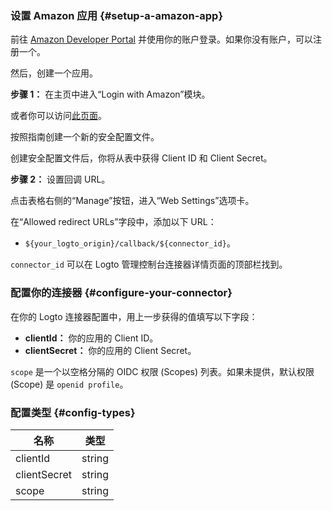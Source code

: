 ### 设置 Amazon 应用 \{#setup-a-amazon-app}

前往 [Amazon Developer Portal](https://developer.amazon.com) 并使用你的账户登录。如果你没有账户，可以注册一个。

然后，创建一个应用。

**步骤 1：** 在主页中进入“Login with Amazon”模块。

或者你可以访问[此页面](https://developer.amazon.com/loginwithamazon/console/site/lwa/overview.html)。

按照指南创建一个新的安全配置文件。

创建安全配置文件后，你将从表中获得 Client ID 和 Client Secret。

**步骤 2：** 设置回调 URL。

点击表格右侧的“Manage”按钮，进入“Web Settings”选项卡。

在“Allowed redirect URLs”字段中，添加以下 URL：

- `${your_logto_origin}/callback/${connector_id}`。

`connector_id` 可以在 Logto 管理控制台连接器详情页面的顶部栏找到。

### 配置你的连接器 \{#configure-your-connector}

在你的 Logto 连接器配置中，用上一步获得的值填写以下字段：

- **clientId：** 你的应用的 Client ID。
- **clientSecret：** 你的应用的 Client Secret。

`scope` 是一个以空格分隔的 OIDC 权限 (Scopes) 列表。如果未提供，默认权限 (Scope) 是 `openid profile`。

### 配置类型 \{#config-types}

| 名称         | 类型   |
| ------------ | ------ |
| clientId     | string |
| clientSecret | string |
| scope        | string |
